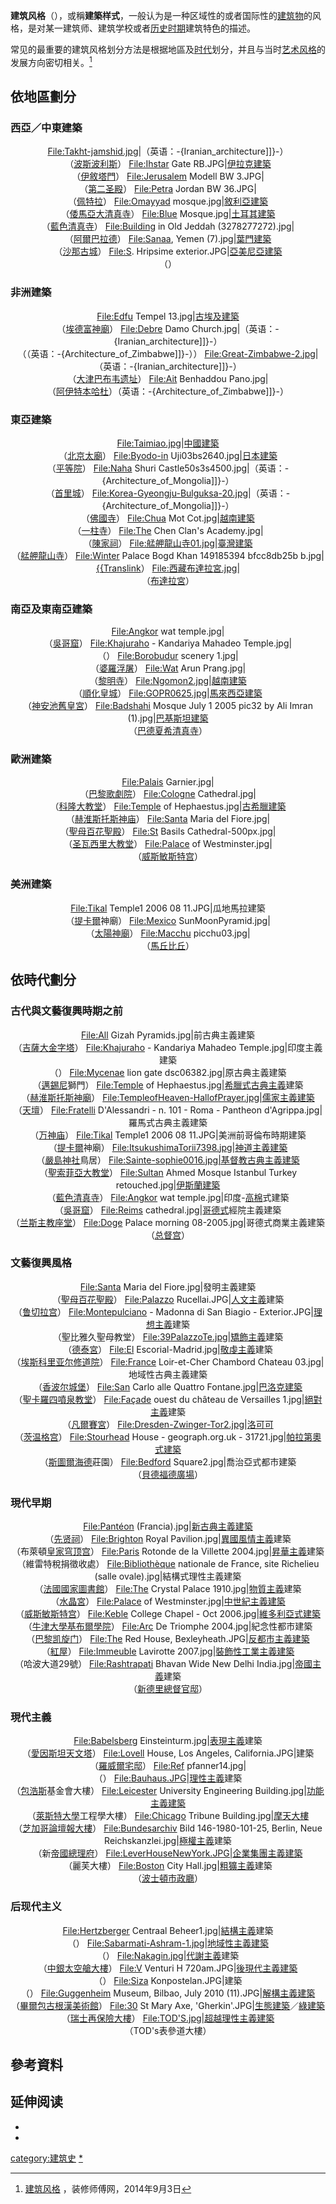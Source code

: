 {{noteTA
|1=zh-hans:包豪斯; zh-hant:包浩斯;
}}
'''建筑风格'''（{{lang-en|Architectural style}}），或稱'''建築样式'''，一般认为是一种区域性的或者国际性的[[建筑物|建筑物]]的风格，是对某一建筑师、建筑学校或者[[历史时期|历史时期]]建筑特色的描述。

常见的最重要的建筑风格划分方法是根据地區及[[世代|时代]]划分，并且与当时[[艺术风格|艺术风格]]的发展方向密切相关。<ref>[http://www.zxsf360.com/zxfg/ 建筑风格] {{webarchive|url=https://web.archive.org/web/20140904062356/http://www.zxsf360.com/zxfg/ |date=2014-09-04 }}，装修师傅网，2014年9月3日</ref>

==依地區劃分==
=== 西亞／中東建築 ===
<center>
<gallery>
File:Takht-jamshid.jpg|{{Translink|en|Iranian_architecture|伊朗建築|伊朗建築}}<span class="noprint ilh-comment">（<span class="ilh-lang">英语</span><span class="ilh-colon">：</span><span class="ilh-link">-{<span lang="en" dir="auto">Iranian_architecture</span>]]}-</span>）</span><br>（[[波斯波利斯|波斯波利斯]]）
File:Ihstar Gate RB.JPG|[[伊拉克建築|伊拉克建築]]<br>（[[伊什塔尔城门|伊敘塔門]]）
File:Jerusalem Modell BW 3.JPG|{{Translink|en|Architecture_of_Israel|以色列建築|以色列建築}}<br>（[[第二圣殿|第二圣殿]]）
File:Petra Jordan BW 36.JPG|{{Translink|en|Architecture_of_Jordan|約旦建築|約旦建築}}<br>（[[佩特拉|佩特拉]]）
File:Omayyad mosque.jpg|[[敘利亞建築|敘利亞建築]]<br>（[[倭马亚大清真寺|倭馬亞大清真寺]]）
File:Blue Mosque.jpg|[[土耳其建築|土耳其建築]]<br>（[[蘇丹艾哈邁德清真寺|藍色清真寺]]）
File:Building in Old Jeddah (3278277272).jpg|{{Translink|en|Architecture_of_Saudi_Arabia|沙烏地阿拉伯建築|沙烏地阿拉伯建築}}<br>（[[阿尔巴拉德|阿爾巴拉德]]）
File:Sanaa, Yemen (7).jpg|[[葉門建築|葉門建築]]<br>（[[萨那|沙那古城]]）
File:S. Hripsime exterior.JPG|[[亚美尼亚建筑|亞美尼亞建築]]<br>（{{Translink|en|Saint_Hripsime_Church|4=Saint Hripsime Church}}）
</gallery>
</center>

=== 非洲建築 ===
<center>
<gallery>
File:Edfu Tempel 13.jpg|[[古埃及建築|古埃及建築]]<br>（[[埃德富神廟|埃德富神廟]]）
File:Debre Damo Church.jpg|{{Translink|en|Architecture_of_Ethiopia|衣索匹亞建築|衣索匹亞建築}}<span class="noprint ilh-comment">（<span class="ilh-lang">英语</span><span class="ilh-colon">：</span><span class="ilh-link">-{<span lang="en" dir="auto">Iranian_architecture</span>]]}-</span>）</span><br>（{{Translink|en|Debre_Damo|4=Debre Damo修道院}}<span class="noprint ilh-comment">（<span class="ilh-lang">英语</span><span class="ilh-colon">：</span><span class="ilh-link">-{<span lang="en" dir="auto">Architecture_of_Zimbabwe</span>]]}-</span>）</span>）
File:Great-Zimbabwe-2.jpg|{{Translink|en|Architecture_of_Zimbabwe|希巴威建築|希巴威建築}}<span class="noprint ilh-comment">（<span class="ilh-lang">英语</span><span class="ilh-colon">：</span><span class="ilh-link">-{<span lang="en" dir="auto">Iranian_architecture</span>]]}-</span>）</span><br>（[[大津巴布韦遗址|大津巴布韦遗址]]）
File:Ait Benhaddou Pano.jpg|{{Translink|en|Moroccan_architecture|4=摩洛哥建築}}<br>（[[阿伊特本哈杜|阿伊特本哈杜]]）<span class="noprint ilh-comment">（<span class="ilh-lang">英语</span><span class="ilh-colon">：</span><span class="ilh-link">-{<span lang="en" dir="auto">Architecture_of_Zimbabwe</span>]]}-</span>）</span>
</gallery>
</center>

=== 東亞建築 ===
<center>
<gallery>
File:Taimiao.jpg|[[中国传统建筑|中國建築]]<br>（[[北京太庙|北京太廟]]）
File:Byodo-in Uji03bs2640.jpg|[[日本建築|日本建築]]<br>（[[平等院|平等院]]）
File:Naha Shuri Castle50s3s4500.jpg|{{Translink|en|Okinawan architecture|琉球建築|琉球建築}}<span class="noprint ilh-comment">（<span class="ilh-lang">英语</span><span class="ilh-colon">：</span><span class="ilh-link">-{<span lang="en" dir="auto">Architecture_of_Mongolia</span>]]}-</span>）</span><br>（[[首里城|首里城]]）
File:Korea-Gyeongju-Bulguksa-20.jpg|{{Translink|en|Architecture_of_South_Korea|韓國建築|韓國建築}}<span class="noprint ilh-comment">（<span class="ilh-lang">英语</span><span class="ilh-colon">：</span><span class="ilh-link">-{<span lang="en" dir="auto">Architecture_of_Mongolia</span>]]}-</span>）</span><br>（[[佛国寺|佛國寺]]）
File:Chua Mot Cot.jpg|[[越南建筑|越南建築]]<br>（[[一柱寺|一柱寺]]）
File:The Chen Clan's Academy.jpg|{{Translink|zh-yue|嶺南建築|嶺南建築|嶺南建築}}<br>（[[陈家祠|陳家祠]]）
File:艋舺龍山寺01.jpg|[[臺灣建築|臺灣建築]]<br>（[[艋舺龍山寺|艋舺龍山寺]]）
File:Winter Palace Bogd Khan 149185394 bfcc8db25b b.jpg|[[蒙古建築|{{Translink]]）
File:西藏布達拉宮.jpg|{{Translink|en|Architecture_of_Tibet|西藏建築|西藏建築}}<br>（[[布达拉宫|布達拉宮]]）
</gallery>
</center>

=== 南亞及東南亞建築 ===
<center>
<gallery>
File:Angkor wat temple.jpg|{{Translink|en|Culture_of_Cambodia#Architecture_and_housing|4=柬埔寨建築}}<br>（[[吴哥窟|吳哥窟]]）
File:Khajuraho - Kandariya Mahadeo Temple.jpg|{{Translink|en|Architecture of India|4=印度建築}}<br>（{{Translink|en|Khajuraho_Group_of_Monuments|4=坎達里雅·默赫代奧神廟}}）
File:Borobudur scenery 1.jpg|{{Translink|en|Architecture of Indonesia|4=印度尼西亞建築}}<br>（[[婆羅浮屠|婆羅浮屠]]）
File:Wat Arun Prang.jpg|{{Translink|en|Architecture of Thailand|4=泰國建築}}<br>（[[黎明寺|黎明寺]]）
File:Ngomon2.jpg|[[越南建筑|越南建築]]<br>（[[顺化皇城|順化皇城]]）
File:GOPR0625.jpg|[[马来西亚文化#马来建筑|馬來西亞建築]]<br>（[[神安池旧皇宫|神安池舊皇宮]]）
File:Badshahi Mosque July 1 2005 pic32 by Ali Imran (1).jpg|[[巴基斯坦建築|巴基斯坦建築]]<br>（[[巴德夏希清真寺|巴德夏希清真寺]]） 
</gallery>
</center>

=== 歐洲建築 ===
<center>
<gallery>
File:Palais Garnier.jpg|{{Translink|en|French architecture|4=法國建築}}<br>（[[巴黎歌劇院|巴黎歌劇院]]）
File:Cologne Cathedral.jpg|{{Translink|en|Architecture of Germany|4=德國建築}}<br>（[[科隆大教堂|科隆大教堂]]）
File:Temple of Hephaestus.jpg|[[古希臘建築|古希臘建築]]<br>（[[赫淮斯托斯神庙|赫淮斯托斯神庙]]）
File:Santa Maria del Fiore.jpg|{{Translink|en|Architecture of Italy|4=義大利建築}}<br>（[[聖母百花聖殿|聖母百花聖殿]]）
File:St Basils Cathedral-500px.jpg|{{Translink|en|Russian architecture|4=俄羅斯建築}}<br>（[[圣瓦西里大教堂|圣瓦西里大教堂]]）
File:Palace of Westminster.jpg|{{Translink|en|Architecture of the United Kingdom|4=英國建築}}<br>（[[威斯敏斯特宫|威斯敏斯特宫]]）  
</gallery>
</center>

=== 美洲建築 ===
<center>
<gallery>
File:Tikal Temple1 2006 08 11.JPG|瓜地馬拉建築<br>（[[蒂卡尔|提卡爾]]神廟）
File:Mexico SunMoonPyramid.jpg|{{Translink|en|Architecture of Mexico|4=墨西哥建築}}<br>（[[科纳克太阳神庙|太陽神廟]]）
File:Macchu picchu03.jpg|{{Translink|en|Architecture of Peru|4=祕魯建築}}<br>（[[馬丘比丘|馬丘比丘]]）  
</gallery>
</center>

==依時代劃分==
=== 古代與文藝復興時期之前 ===
<center>
<gallery>
File:All Gizah Pyramids.jpg|前古典主義建築<br>（[[胡夫金字塔|吉薩大金字塔]]）
File:Khajuraho - Kandariya Mahadeo Temple.jpg|印度主義建築<br>（{{Translink|en|Khajuraho_Group_of_Monuments|4=坎達里雅·默赫代奧神廟}}）
File:Mycenae lion gate dsc06382.jpg|原古典主義建築<br>（[[邁錫尼|邁錫尼]]獅門）
File:Temple of Hephaestus.jpg|[[古希臘建築|希臘式古典主義]]建築<br>（[[赫淮斯托斯神庙|赫淮斯托斯神廟]]）
File:TempleofHeaven-HallofPrayer.jpg|儒家主義建築<br>（[[天壇|天壇]]）
File:Fratelli D'Alessandri - n. 101 - Roma - Pantheon d'Agrippa.jpg|羅馬式古典主義建築<br>（[[万神庙|万神庙]]）
File:Tikal Temple1 2006 08 11.JPG|美洲前哥倫布時期建築<br>（[[蒂卡尔|提卡爾]]神廟）
File:ItsukushimaTorii7398.jpg|神道主義建築<br>（[[嚴島神社|嚴島神社]]鳥居）
File:Sainte-sophie0016.jpg|基督教古典主義建築<br>（[[聖索菲亞大教堂|聖索菲亞大教堂]]）
File:Sultan Ahmed Mosque Istanbul Turkey retouched.jpg|[[伊斯蘭建築|伊斯蘭建築]]<br>（[[蘇丹艾哈邁德清真寺|藍色清真寺]]）
File:Angkor wat temple.jpg|印度-[[高棉帝国|高棉]]式建築<br>（[[吴哥窟|吳哥窟]]）
File:Reims cathedral.jpg|[[哥德式建築|哥德式]]經院主義建築<br>（[[兰斯主教座堂|兰斯主教座堂]]）
File:Doge Palace morning 08-2005.jpg|哥德式商業主義建築<br>（[[总督宫|总督宫]]） 
</gallery>
</center>

=== 文藝復興風格 ===
<center>
<gallery>
File:Santa Maria del Fiore.jpg|發明主義建築<br>（[[聖母百花聖殿|聖母百花聖殿]]）
File:Palazzo Rucellai.JPG|[[人文主義|人文主義]]建築<br>（[[鲁切拉宫|鲁切拉宫]]）
File:Montepulciano - Madonna di San Biagio - Exterior.JPG|[[理想主義|理想主義]]建築<br>（聖比雅久聖母教堂）
File:39PalazzoTe.jpg|[[矯飾主義|矯飾主義]]建築<br>（[[得特宮|德泰宮]]）
File:El Escorial-Madrid.jpg|[[敬虔主義|敬虔主義]]建築<br>（[[埃斯科里亚尔修道院|埃斯科里亚尔修道院]]）
File:France Loir-et-Cher Chambord Chateau 03.jpg|地域性古典主義建築<br>（[[香波尔城堡|香波尔城堡]]）
File:San Carlo alle Quattro Fontane.jpg|[[巴洛克建筑|巴洛克建築]]<br>（[[四泉圣嘉禄堂|聖卡羅四噴泉教堂]]）
File:Façade ouest du château de Versailles 1.jpg|[[絕對主義|絕對主義]]建築<br>（[[凡爾賽宮|凡爾賽宮]]）
File:Dresden-Zwinger-Tor2.jpg|[[洛可可|洛可可]]<br>（[[茨温格宫|茨温格宫]]）
File:Stourhead House - geograph.org.uk - 31721.jpg|[[帕拉第奧式建築|帕拉第奧式建築]]<br>（[[斯托海德|斯圖爾海德]]莊園）
File:Bedford Square2.jpg|喬治亞式都市建築<br>（[[贝德福德广场|貝德福德廣場]]）
</gallery>
</center>

=== 現代早期 ===
<center>
<gallery>
File:Pantéon (Francia).jpg|[[新古典主義建築|新古典主義建築]]<br>（[[先贤祠|先贤祠]]）
File:Brighton Royal Pavilion.jpg|[[東方主義|異國風情主義]]建築<br>（布萊頓[[皇家穹顶宫|皇家穹顶宫]]）
File:Paris Rotonde de la Villette 2004.jpg|[[昇華主義|昇華主義]]建築<br>（維雷特稅捐徵收處）
File:Bibliothèque nationale de France, site Richelieu (salle ovale).jpg|結構式理性主義建築<br>（[[法國國家圖書館|法國國家圖書館]]）
File:The Crystal Palace 1910.jpg|[[物質主義|物質主義]]建築<br>（[[水晶宮|水晶宮]]）
File:Palace of Westminster.jpg|[[哥德復興式建築|中世紀主義建築]]<br>（[[威斯敏斯特宫|威斯敏斯特宫]]）
File:Keble College Chapel - Oct 2006.jpg|[[維多利亞式建築|維多利亞式建築]]<br>（[[牛津大學基布爾學院|牛津大學基布爾學院]]）
File:Arc De Triomphe 2004.jpg|紀念性都市建築<br>（[[巴黎凯旋门|巴黎凯旋门]]）
File:The Red House, Bexleyheath.JPG|[[藝術與工藝運動|反都市主義建築]]<br>（[[紅屋_(倫敦)|紅屋]]）
File:Immeuble Lavirotte 2007.jpg|[[新藝術運動|裝飾性工業主義建築]]<br>（哈波大道29號）
File:Rashtrapati Bhavan Wide New Delhi India.jpg|[[帝國主義|帝國主義]]建築<br>（[[印度总统府|新德里總督官邸]]）
</gallery>
</center>

=== 現代主義 ===
<center><gallery>
File:Babelsberg Einsteinturm.jpg|[[表現主義|表現主義]]建築<br>（[[愛因斯坦塔|愛因斯坦天文塔]]）
File:Lovell House, Los Angeles, California.JPG|{{Tsl|en|Usonia|4=Usonia式}}建築<br>（[[罗维尔别墅|羅威爾宅邸]]）
File:Ref pfanner14.jpg|{{link-en|構成主義建築|Constructivist architecture}}<br>（{{Translink|en|Rusakov Workers' Club|4=魯薩可夫工人俱樂部}}）
File:Bauhaus.JPG|[[理性主義|理性主義]]建築<br>（[[包豪斯|包浩斯]]基金會大樓）
File:Leicester University Engineering Building.jpg|[[功能主義建築|功能主義建築]]<br>（[[萊斯特大學|萊斯特大學]]工程學大樓）
File:Chicago Tribune Building.jpg|[[摩天大樓|摩天大樓]]<br>（[[论坛报大厦|芝加哥論壇報大樓]]）
File:Bundesarchiv Bild 146-1980-101-25, Berlin, Neue Reichskanzlei.jpg|[[極權主義|極權主義]]建築<br>（新[[帝國總理府|帝國總理府]]）
File:LeverHouseNewYork.JPG|企業集團主義建築<br>（麗芙大樓）
File:Boston City Hall.jpg|[[粗獷主義|粗獷主義]]建築<br>（[[波士頓市政廳|波士頓市政廳]]）   
</gallery>
</center>

=== 后现代主义 ===
<center>
<gallery>
File:Hertzberger Centraal Beheer1.jpg|[[結構主義|結構主義]]建築<br>（{{Translink|de|Verwaltungsgebäude Centraal Beheer|4=中央比賀爾辦公大樓}}）
File:Sabarmati-Ashram-1.jpg|地域性主義建築<br>（{{Translink|en|Sabarmati Ashram|4=甘地紀念博物館}}）
File:Nakagin.jpg|[[代謝運動|代謝主義]]建築<br>（[[中銀膠囊塔|中銀太空艙大樓]]）
File:V Venturi H 720am.JPG|[[后现代主义建筑|後現代主義建築]]<br>（{{Translink|en|Vanna Venturi House|4=母親之家}}）
File:Siza Konpostelan.JPG|{{Translink|en|Rationalism_(architecture)#Neo-rationalism|4=新理性主義建築}}建築<br>（{{Translink|es|Centro_Gallego_de_Arte_Contemporáneo|4=加里西亞現代美術館}}）
File:Guggenheim Museum, Bilbao, July 2010 (11).JPG|[[解構主義建築|解構主義建築]]<br>（[[畢爾包古根漢美術館|畢爾包古根漢美術館]]）
File:30 St Mary Axe, 'Gherkin'.JPG|[[生態建築|生態建築]]／[[綠建築|綠建築]]<br>（[[聖瑪莉艾克斯30號大樓|瑞士再保險大樓]]）
File:TOD'S.jpg|超越理性主義建築<br>（TOD's表參道大樓）   
</gallery>
</center>

== 參考資料 ==
{{reflist}}
==延伸阅读==
* {{cite book |last=Melvin |first=Jeremy |year=2006 |title=''Isms : understanding architectural styles'' |url=https://archive.org/details/ismsunderstandin0000melv |publisher=Universe | location = New York, NY |isbn= 0789313804 |pages=[https://archive.org/details/ismsunderstandin0000melv/page/159 159] p}}
* {{cite book |author= 傑瑞米·梅爾文 | coauthors =胡怡心譯 |year=2006年 |title= 世界建築流派事典 |publisher= 果實出版社 | location =臺北市 |isbn= 986-7796-45-4 |pages=160頁}}
{{建築史}}
[[category:建筑史|category:建筑史]]
[[category:建築風格|*]]